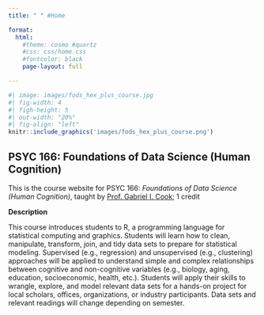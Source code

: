 ```yaml
---
title: " " #Home

format:
  html: 
    #theme: cosmo #quartz
    #css: css/home.css
    #fontcolor: black
    page-layout: full

---
```


```r
#| image: images/fods_hex_plus_course.jpg
#| fig-width: 4
#| figh-height: 5
#| out-width: "20%"
#| fig-align: "left"
knitr::include_graphics('images/fods_hex_plus_course.png')
```


## **PSYC 166: Foundations of Data Science (Human Cognition)**

This is the course website for PSYC 166: *Foundations of Data Science (Human Cognition)*, taught by [Prof. Gabriel I. Cook](https://gabrielcook.xyz); 1 credit

**Description**

This course introduces students to R, a programming language for statistical computing and graphics. Students will learn how to clean, manipulate, transform, join, and tidy data sets to prepare for statistical modeling. Supervised (e.g., regression) and unsupervised (e.g., clustering) approaches will be applied to understand simple and complex relationships between cognitive and non-cognitive variables (e.g., biology, aging, education, socioeconomic, health, etc.). Students will apply their skills to wrangle, explore, and model relevant data sets for a hands-on project for local scholars, offices, organizations, or industry participants. Data sets and relevant readings will change depending on semester. 

